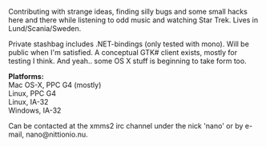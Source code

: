 Contributing with strange ideas, finding silly bugs and some small hacks here and there while listening to odd music and watching Star Trek. Lives in Lund/Scania/Sweden.

Private stashbag includes .NET-bindings (only tested with mono). Will be public when I'm satisfied. A conceptual GTK# client exists, mostly for testing I think. And yeah.. some OS X stuff is beginning to take form too. 


'''Platforms:'''<br>
Mac OS-X, PPC G4 (mostly)<br>
Linux, PPC G4<br>
Linux, IA-32<br>
Windows, IA-32<br>



Can be contacted at the xmms2 irc channel under the nick 'nano' or by e-mail, nano@nittionio.nu.